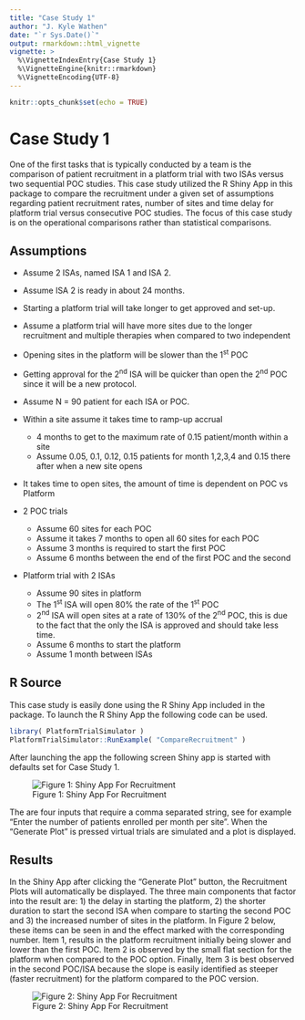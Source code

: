 ```yaml
---
title: "Case Study 1"
author: "J. Kyle Wathen"
date: "`r Sys.Date()`"
output: rmarkdown::html_vignette
vignette: >
  %\VignetteIndexEntry{Case Study 1}
  %\VignetteEngine{knitr::rmarkdown}
  %\VignetteEncoding{UTF-8}
---
```


```r
knitr::opts_chunk$set(echo = TRUE)
```

# Case Study 1
One of the first tasks that is typically conducted by a team is the comparison of patient recruitment in a platform trial with two ISAs versus two sequential POC studies.  This case study utilized the R Shiny App in this package to compare the recruitment under a given set of assumptions regarding patient recruitment rates, number of sites and time delay for platform trial versus consecutive POC studies.  The focus of this case study is on the operational comparisons rather than statistical comparisons.   

## Assumptions 
* Assume 2 ISAs, named ISA 1 and ISA 2.
* Assume ISA 2 is ready in about 24 months.
* Starting a platform trial will take longer to get approved and set-up. 
* Assume a platform trial will have more sites due to the longer recruitment and multiple therapies when compared to two independent
* Opening sites in the platform will be slower than the 1<sup>st</sup> POC 
* Getting approval for the 2<sup>nd</sup> ISA will be quicker than open the 2<sup>nd</sup> POC since it will be a new protocol.
* Assume N = 90 patient for each ISA or POC.
* Within a site assume it takes time to ramp-up accrual
    + 4 months to get to the maximum rate of 0.15 patient/month within a site
    + Assume 0.05, 0.1, 0.12, 0.15 patients for month 1,2,3,4 and 0.15 there after when a new site opens
* It takes time to open sites, the amount of time is dependent on POC vs Platform

* 2 POC trials  
	+ Assume 60 sites for each POC
	+ Assume it takes 7 months to open all 60 sites for each POC
	+ Assume 3 months is required to start the first POC
	+ Assume 6 months between the end of the first POC and the second

* Platform trial with 2 ISAs
	+ Assume 90 sites in platform	
	+ The 1<sup>st</sup> ISA will open 80% the rate of the 1<sup>st</sup> POC
	+ 2<sup>nd</sup> ISA will open sites at a rate of 130% of the 2<sup>nd</sup> POC, this is due to the fact that the only the ISA is approved and should take less time.
	+ Assume 6 months to start the platform
	+ Assume 1 month between ISAs

## R Source
 This case study is easily done using the R Shiny App included in the package.  To launch the R Shiny App the following code can be used.
 
```r
library( PlatformTrialSimulator )
PlatformTrialSimulator::RunExample( "CompareRecruitment" )
```

After launching the app the following screen Shiny app is started with defaults set for Case Study 1.

![Figure 1: Shiny App For Recruitment](ExampleShiny1.png)


The are four inputs that require a comma separated string, see for example "Enter the number of patients enrolled per month per site".   When the "Generate Plot" is pressed virtual trials are simulated and a plot is displayed.  

## Results
In the Shiny App after clicking the "Generate Plot" button, the Recruitment Plots will automatically be displayed.  The three main components that factor into the result are: 1) the delay in starting the platform, 2) the shorter duration to start the second ISA when compare to starting the second POC and  3) the increased number of sites in the platform.   In Figure 2 below, these items can be seen in and the effect marked with the corresponding number.   Item 1, results in the platform recruitment initially being slower and lower than the first POC.   Item 2 is observed by the small flat section for the platform when compared to the POC option.   Finally, Item 3 is best observed in the second POC/ISA because the slope is easily identified as steeper (faster recruitment) for the platform compared to the POC version. 

![Figure 2: Shiny App For Recruitment](ExampleShiny2.png)
